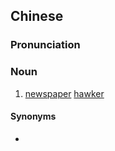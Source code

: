 {{also|报贩}}
==Chinese==
{{zh-forms|s=报贩}}

===Pronunciation===
{{zh-pron
|m=bàofàn
|c=bou3 faan3-2
|cat=n
}}

===Noun===
{{zh-noun}}

# [[newspaper]] [[hawker]]

====Synonyms====
* {{zh-l|報販子}}